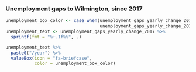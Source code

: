 ### Unemployment gaps to Wilmington, since 2017

```r
unemployment_box_color <- case_when(unemployment_gaps_yearly_change_2017 >= 0 ~ "warning",
                                    unemployment_gaps_yearly_change_2017 < 0 ~ "success")
unemployment_text <- unemployment_gaps_yearly_change_2017 %>%
  sprintf(fmt = "%+.1f%%", .)

unemployment_text %>%  
  paste0("/year") %>%
  valueBox(icon = "fa-briefcase",
           color = unemployment_box_color)
```
